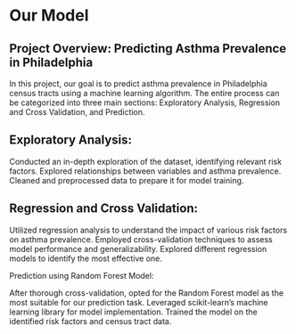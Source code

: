 # Our Model

## Project Overview: Predicting Asthma Prevalence in Philadelphia

In this project, our goal is to predict asthma prevalence in Philadelphia census tracts using a machine learning algorithm. The entire process can be categorized into three main sections: Exploratory Analysis, Regression and Cross Validation, and Prediction.

## Exploratory Analysis:

Conducted an in-depth exploration of the dataset, identifying relevant risk factors.
Explored relationships between variables and asthma prevalence.
Cleaned and preprocessed data to prepare it for model training.

## Regression and Cross Validation:

Utilized regression analysis to understand the impact of various risk factors on asthma prevalence.
Employed cross-validation techniques to assess model performance and generalizability.
Explored different regression models to identify the most effective one.

Prediction using Random Forest Model:

After thorough cross-validation, opted for the Random Forest model as the most suitable for our prediction task.
Leveraged scikit-learn's machine learning library for model implementation.
Trained the model on the identified risk factors and census tract data.



